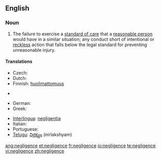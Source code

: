 ==English==

===Noun===
{{en-noun|-}}

# {{law}} The failure to exercise a [[standard of care]] that a [[reasonable person]] would have in a similar situation; any conduct short of intentional or [[reckless]] action that falls below the legal standard for preventing unreasonable injury.
{{wikipedia}}

====Translations====
{{trans-top|failure to exercise a standard of care (law)}}
* Czech: {{t-|cs|nedbalost|f}}
* Dutch: {{t+|nl|nalatigheid}}
* Finnish: [[huolimattomuus]]
* {{t-|fr|négligence coupable}} {{f}}
* German: {{t-|de|Fahrlässigkeit|f}}
* Greek: {{t+|el|αβλεψία|f|tr=avlepsía|sc=Grek}}
{{trans-mid}}
* [[Interlingua]]: [[negligentia]]
* Italian: {{t+|it|negligenza|f}}
* Portuguese: {{t+|pt|negligência|f}}
* [[Telugu]]: [[నిర్లక్ష్యం]] (nirlakshyam)
{{trans-bottom}}

[[ang:negligence]]
[[et:negligence]]
[[fr:negligence]]
[[io:negligence]]
[[te:negligence]]
[[vi:negligence]]
[[zh:negligence]]